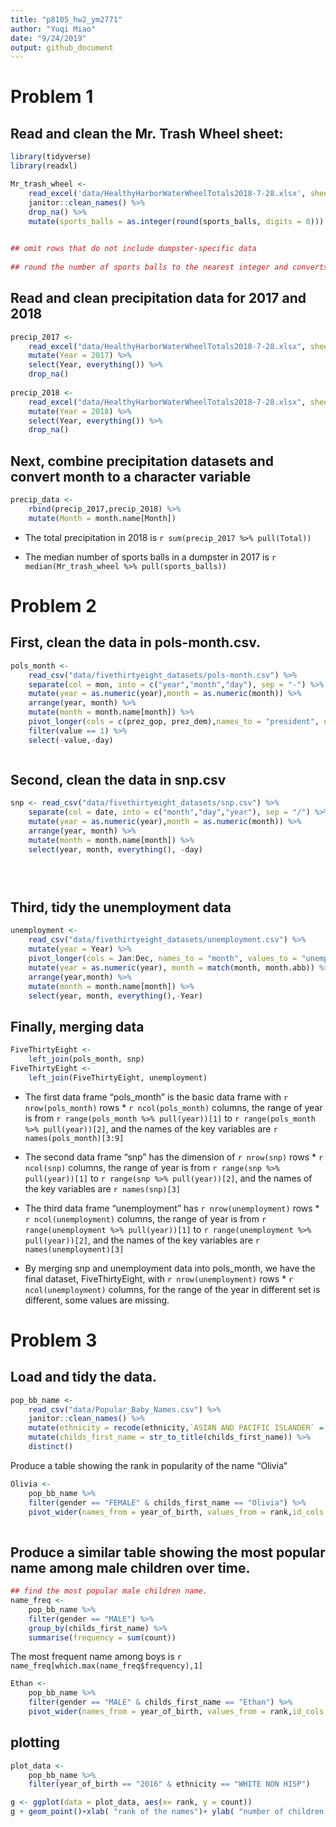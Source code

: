 ```yaml
---
title: "p8105_hw2_ym2771"
author: "Yuqi Miao"
date: "9/24/2019"
output: github_document
---
```


# Problem 1

## Read and clean the Mr. Trash Wheel sheet:
```r
library(tidyverse)
library(readxl)
```

```r
Mr_trash_wheel <- 
    read_excel('data/HealthyHarborWaterWheelTotals2018-7-28.xlsx', sheet = 1, range = "A2:N338") %>% 
    janitor::clean_names() %>%
    drop_na() %>% 
    mutate(sports_balls = as.integer(round(sports_balls, digits = 0)))

    
## omit rows that do not include dumpster-specific data     
  
## round the number of sports balls to the nearest integer and converts the result to an integer variable?    
```


## Read and clean precipitation data for 2017 and 2018

```r
precip_2017 <- 
    read_excel("data/HealthyHarborWaterWheelTotals2018-7-28.xlsx", sheet = 4, range = "A2:B14") %>% 
    mutate(Year = 2017) %>% 
    select(Year, everything()) %>% 
    drop_na()
    
precip_2018 <- 
    read_excel("data/HealthyHarborWaterWheelTotals2018-7-28.xlsx", sheet = 3, range = "A2:B14") %>% 
    mutate(Year = 2018) %>% 
    select(Year, everything()) %>% 
    drop_na()
```

## Next, combine precipitation datasets and convert month to a character variable

```r
precip_data <- 
    rbind(precip_2017,precip_2018) %>% 
    mutate(Month = month.name[Month])
```


* The total precipitation in 2018 is `r sum(precip_2017 %>% pull(Total))`

* The median number of sports balls in a dumpster in 2017 is `r median(Mr_trash_wheel %>% pull(sports_balls))`


# Problem 2

## First, clean the data in pols-month.csv.

```r
pols_month <- 
    read_csv("data/fivethirtyeight_datasets/pols-month.csv") %>% 
    separate(col = mon, into = c("year","month","day"), sep = "-") %>%
    mutate(year = as.numeric(year),month = as.numeric(month)) %>% 
    arrange(year, month) %>% 
    mutate(month = month.name[month]) %>%
    pivot_longer(cols = c(prez_gop, prez_dem),names_to = "president", names_prefix = "prez_",values_to = "value") %>% 
    filter(value == 1) %>% 
    select(-value,-day)



```


## Second, clean the data in snp.csv
```r
snp <- read_csv("data/fivethirtyeight_datasets/snp.csv") %>%
    separate(col = date, into = c("month","day","year"), sep = "/") %>%
    mutate(year = as.numeric(year),month = as.numeric(month)) %>% 
    arrange(year, month) %>% 
    mutate(month = month.name[month]) %>%
    select(year, month, everything(), -day)


    
```


## Third, tidy the unemployment data

```r
unemployment <- 
    read_csv("data/fivethirtyeight_datasets/unemployment.csv") %>%
    mutate(year = Year) %>%
    pivot_longer(cols = Jan:Dec, names_to = "month", values_to = "unemployment_rate") %>%
    mutate(year = as.numeric(year), month = match(month, month.abb)) %>% 
    arrange(year,month) %>% 
    mutate(month = month.name[month]) %>%
    select(year, month, everything(),-Year)

```

## Finally, merging data

```r
FiveThirtyEight <- 
    left_join(pols_month, snp)
FiveThirtyEight <- 
    left_join(FiveThirtyEight, unemployment) 

```

* The first data frame "pols_month" is the basic data frame with `r nrow(pols_month)` rows * `r ncol(pols_month)` columns, the range of year is from `r range(pols_month %>% pull(year))[1]` to `r range(pols_month %>% pull(year))[2]`, and the names of the key variables are `r names(pols_month)[3:9]`

* The second data frame "snp" has the dimension of `r nrow(snp)` rows * `r ncol(snp)` columns, the range of year is from `r range(snp %>% pull(year))[1]` to `r range(snp %>% pull(year))[2]`, and the names of the key variables are `r names(snp)[3]`

* The third data frame "unemployment" has `r nrow(unemployment)` rows * `r ncol(unemployment)` columns, the range of year is from `r range(unemployment %>% pull(year))[1]` to `r range(unemployment %>% pull(year))[2]`, and the names of the key variables are `r names(unemployment)[3]`

* By merging snp and unemployment data into pols_month, we have the final dataset, FiveThirtyEight, with `r nrow(unemployment)` rows * `r ncol(unemployment)` columns, for the range of the year in different set is different, some values are missing.





# Problem 3

## Load and tidy the data.
```r
pop_bb_name <- 
    read_csv("data/Popular_Baby_Names.csv") %>% 
    janitor::clean_names() %>% 
    mutate(ethnicity = recode(ethnicity,`ASIAN AND PACIFIC ISLANDER` = "ASIAN AND PACI", `BLACK NON HISPANIC` = "BLACK NON HISP", `WHITE NON HISPANIC` = "WHITE NON HISP")) %>%
    mutate(childs_first_name = str_to_title(childs_first_name)) %>% 
    distinct()
```


Produce a table showing the rank in popularity of the name “Olivia”
```r
Olivia <-
    pop_bb_name %>% 
    filter(gender == "FEMALE" & childs_first_name == "Olivia") %>%
    pivot_wider(names_from = year_of_birth, values_from = rank,id_cols = ethnicity)
    
```

## Produce a similar table showing the most popular name among male children over time.


```r
## find the most popular male children name.
name_freq <- 
    pop_bb_name %>% 
    filter(gender == "MALE") %>% 
    group_by(childs_first_name) %>% 
    summarise(frequency = sum(count))
```

The most frequent name among boys is `r name_freq[which.max(name_freq$frequency),1]`


```r
Ethan <- 
    pop_bb_name %>% 
    filter(gender == "MALE" & childs_first_name == "Ethan") %>%
    pivot_wider(names_from = year_of_birth, values_from = rank,id_cols = ethnicity)
```


## plotting
```r
plot_data <- 
    pop_bb_name %>% 
    filter(year_of_birth == "2016" & ethnicity == "WHITE NON HISP")

g <- ggplot(data = plot_data, aes(x= rank, y = count))
g + geom_point()+xlab( "rank of the names")+ ylab( "number of children with a name")
```







